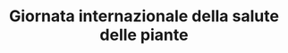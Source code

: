 ---
title: "Giornata internazionale della salute delle piante "
description: "Il 12 maggio si celebra la Giornata Internazionale della Salute delle Piante, istituita dalla FAO. Nei Monti Lepini, la salute delle piante è fondamentale per la biodiversità e l’economia agricola. Tuttavia, la vegetazione locale è minacciata da cambiamenti climatici, parassiti invasivi e incendi.

Per proteggere le piante, si promuovono agricoltura sostenibile, monitoraggio e progetti di riforestazione."
---